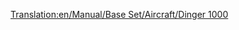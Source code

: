 [[Translation:en/Manual/Base Set/Aircraft/Dinger 1000]]

{{en/Aircraft|Name=Dinger 1000
|Image=[[File:en/Dinger1000.png|Dinger 1000]]
|Cost=164.062 (328,124)
|Speed=2,330 kph (1,448 MPH)
|Annual=7.059 (14,118)
|Designed=2013
|Lifespan=25
|Capacity=130 passengers & 45 bags of mail
|Description=Futuristic and Fictional. Apparently by Dinger/Fokker. Higher capacity than concorde, but not by much. Fastest and most expensive plane; for high-volume routes the bottleneck is at the airport, which in the long run favors the [[en/Manual/Base Set/Aircraft/Dinger 200]]'s larger capacity.
|Real-life=Fictional
}}